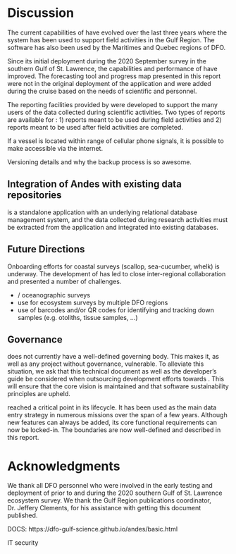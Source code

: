 # Discussion

The current capabilities of \gls{andes} have evolved over the last three years where the system has been used to support field activities in the Gulf Region. The software has also been used by the Maritimes and Quebec regions of DFO. 

Since its initial deployment during the 2020 September survey in the southern Gulf of St. Lawrence, the capabilities and performance of \gls{andes} have improved. The forecasting tool and progress map presented in this report were not in the original deployment of the application and were added during the cruise based on the needs of scientific and \gls{CCG} personnel.

The reporting facilities provided by \gls{andes} were developed to support the many users of the data collected during scientific activities. Two types of reports are available for \gls{andes}: 1) reports meant to be used during field activities and 2) reports meant to be used after field activities are completed. 

If a vessel is located within range of cellular phone signals, it is possible to make \gls{andes} accessible via the internet. 

Versioning details and why the backup process is so awesome.

## Integration of Andes with existing data repositories

\gls{andes} is a standalone application with an underlying relational database management system, and the data collected during research activities must be extracted from the application and integrated into existing databases. 

## Future Directions

Onboarding efforts for coastal surveys (scallop, sea-cucumber, whelk) is underway. 
The development of \gls{andes} has led to close inter-regional collaboration and presented a number of challenges.

- \gls{azmp} / oceanographic surveys
- use for ecosystem surveys by multiple DFO regions
- use of barcodes and/or QR codes for identifying and tracking down samples (e.g. otoliths, tissue samples, ...)

## Governance

\gls{andes} does not currently have a well-defined governing body. This makes it, as well as any project without governance, vulnerable. To alleviate this situation, we ask that this technical document as well as the developer's guide be considered when outsourcing development efforts towards \gls{andes}. This will ensure that the core vision is maintained and that software sustainability principles are upheld.

<!-- it has boundaries -->
\gls{andes} reached a critical point in its lifecycle. It has been used as the main data entry strategy in numerous missions over the span of a few years. Although new features can always be added, its core functional requirements can now be locked-in.
The boundaries are now well-defined and described in this report.

# Acknowledgments
We thank all DFO personnel who were involved in the early testing and deployment of \gls{andes} prior to and during the 2020 southern Gulf of St. Lawrence ecosystem survey. We thank the Gulf Region publications coordinator, Dr. Jeffery Clements, for his assistance with getting this document published.

\clearpage


DOCS:
https://dfo-gulf-science.github.io/andes/basic.html

IT security